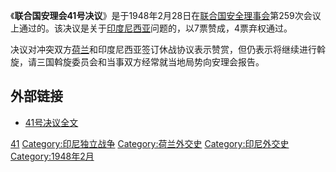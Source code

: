 {{Infobox UN resolution
|number = 41
|organ = SC
|date = 2月28日
|year = 1948年
|meeting = 259
|code = S/678
|document = http://daccess-dds-ny.un.org/doc/RESOLUTION/GEN/NR0/047/66/IMG/NR004766.pdf?OpenElement
|for = 7
|abstention = 4
|against = 0
|subject = 印度尼西亚问题
|result = 通过 
|image = 
|caption = 
}}
《'''联合国安理会41号决议'''》是于1948年2月28日在[[联合国安全理事会|联合国安全理事会]]第259次会议上通过的。该决议是关于[[印度尼西亚|印度尼西亚]]问题的，以7票赞成，4票弃权通过。

决议对冲突双方[[荷兰|荷兰]]和印度尼西亚签订休战协议表示赞赏，但仍表示将继续进行斡旋，请三国斡旋委员会和当事双方经常就当地局势向安理会报告。

==外部链接==
*[http://daccessdds.un.org/doc/RESOLUTION/GEN/NR0/047/94/IMG/NR004794.pdf?OpenElement 41号决议全文]{{dead link|date=2018年4月 |bot=InternetArchiveBot |fix-attempted=yes }}
{{UN-stub}}
{{UNSCR 1948}}
[[Category:1948年聯合國安全理事會決議|41]]
[[Category:印尼独立战争|Category:印尼独立战争]]
[[Category:荷兰外交史|Category:荷兰外交史]]
[[Category:印尼外交史|Category:印尼外交史]]
[[Category:1948年2月|Category:1948年2月]]